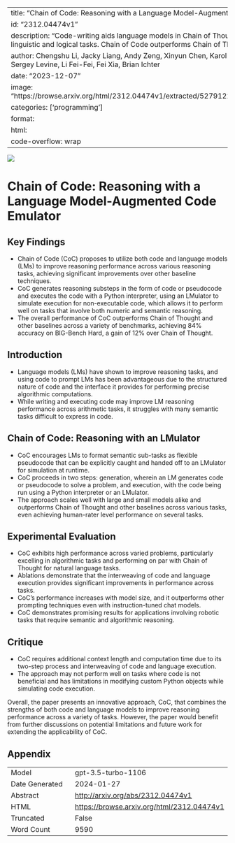 
---
title: "Chain of Code: Reasoning with a Language Model-Augmented Code Emulator"
id: "2312.04474v1"
description: "Code-writing aids language models in Chain of Thought reasoning, improving linguistic and logical tasks. Chain of Code outperforms Chain of Thought."
author: Chengshu Li, Jacky Liang, Andy Zeng, Xinyun Chen, Karol Hausman, Dorsa Sadigh, Sergey Levine, Li Fei-Fei, Fei Xia, Brian Ichter
date: "2023-12-07"
image: "https://browse.arxiv.org/html/2312.04474v1/extracted/5279122/fig/code_prelim_cot.png"
categories: ['programming']
format:
  html:
    code-overflow: wrap
---

![](https://browse.arxiv.org/html/2312.04474v1/extracted/5279122/fig/code_prelim_cot.png)

# Chain of Code: Reasoning with a Language Model-Augmented Code Emulator

## Key Findings
- Chain of Code (CoC) proposes to utilize both code and language models (LMs) to improve reasoning performance across various reasoning tasks, achieving significant improvements over other baseline techniques.
- CoC generates reasoning substeps in the form of code or pseudocode and executes the code with a Python interpreter, using an LMulator to simulate execution for non-executable code, which allows it to perform well on tasks that involve both numeric and semantic reasoning.
- The overall performance of CoC outperforms Chain of Thought and other baselines across a variety of benchmarks, achieving 84% accuracy on BIG-Bench Hard, a gain of 12% over Chain of Thought.

## Introduction
- Language models (LMs) have shown to improve reasoning tasks, and using code to prompt LMs has been advantageous due to the structured nature of code and the interface it provides for performing precise algorithmic computations.
- While writing and executing code may improve LM reasoning performance across arithmetic tasks, it struggles with many semantic tasks difficult to express in code.

## Chain of Code: Reasoning with an LMulator
- CoC encourages LMs to format semantic sub-tasks as flexible pseudocode that can be explicitly caught and handed off to an LMulator for simulation at runtime.
- CoC proceeds in two steps: generation, wherein an LM generates code or pseudocode to solve a problem, and execution, with the code being run using a Python interpreter or an LMulator.
- The approach scales well with large and small models alike and outperforms Chain of Thought and other baselines across various tasks, even achieving human-rater level performance on several tasks.

## Experimental Evaluation
- CoC exhibits high performance across varied problems, particularly excelling in algorithmic tasks and performing on par with Chain of Thought for natural language tasks.
- Ablations demonstrate that the interweaving of code and language execution provides significant improvements in performance across tasks.
- CoC's performance increases with model size, and it outperforms other prompting techniques even with instruction-tuned chat models.
- CoC demonstrates promising results for applications involving robotic tasks that require semantic and algorithmic reasoning.

## Critique
- CoC requires additional context length and computation time due to its two-step process and interweaving of code and language execution.
- The approach may not perform well on tasks where code is not beneficial and has limitations in modifying custom Python objects while simulating code execution.

Overall, the paper presents an innovative approach, CoC, that combines the strengths of both code and language models to improve reasoning performance across a variety of tasks. However, the paper would benefit from further discussions on potential limitations and future work for extending the applicability of CoC.

## Appendix

|          |          |
|----------|----------|
| Model     | gpt-3.5-turbo-1106       |
| Date Generated     | 2024-01-27       |
| Abstract | [http://arxiv.org/abs/2312.04474v1](http://arxiv.org/abs/2312.04474v1)        |
| HTML     | [https://browse.arxiv.org/html/2312.04474v1](https://browse.arxiv.org/html/2312.04474v1)       |
| Truncated       | False       |
| Word Count       | 9590       |